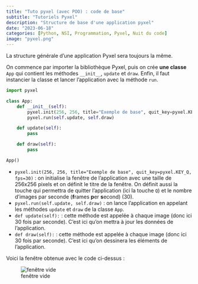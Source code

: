 ```yaml
---
title: "Tuto pyxel (avec POO) : code de base"
subtitle: "Tutoriels Pyxel"
description: "Structure de base d'une application pyxel"
date: "2023-06-18"
categories: [Python, NSI, Programmation, Pyxel, Nuit du code]
image: "pyxel.png"
---
```


La structure générale d'une application Pyxel sera toujours la même.

On commence par importer la bibliothèque Pyxel, puis on crée **une classe** `App` qui contient les méthodes `__init__`, `update` et `draw`. Enfin, il faut instancier la classe et lancer l'application avec la méthode `run`.

```python
import pyxel

class App:
    def __init__(self):
        pyxel.init(256, 256, title="Exemple de base", quit_key=pyxel.KEY_Q, fps=30)
        pyxel.run(self.update, self.draw)

    def update(self):
        pass

    def draw(self):
        pass

App()
```

* `pyxel.init(256, 256, title="Exemple de base", quit_key=pyxel.KEY_Q, fps=30)` : on initialise la fenêtre de l'application avec une taille de 256x256 pixels et on définit le titre de la fenêtre. On définit aussi la touche qui permettra de quitter l'application (ici la touche `Q`) et le nombre d'images par seconde (**f**rames **p**er **s**econd) (30).
* `pyxel.run(self.update, self.draw)` : on lance l'application en appelant les méthodes `update` et `draw` de la classe `App`.
* `def update(self):` : cette méthode est appelée à chaque image (donc ici 30 fois par seconde). C'est ici qu'on mettra à jour les données de l'application.
* `def draw(self):` : cette méthode est appelée à chaque image (donc ici 30 fois par seconde). C'est ici qu'on dessinera les éléments de l'application.

Voici la fenêtre obtenue avec le code ci-dessus :

![fenêtre vide](fenetre_vide.png)